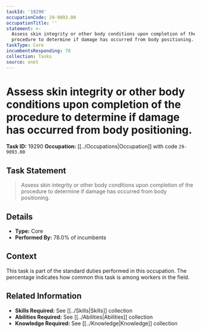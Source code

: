 ```yaml
---
taskId: '19290'
occupationCode: 29-9093.00
occupationTitle: ''
statement: >-
  Assess skin integrity or other body conditions upon completion of the
  procedure to determine if damage has occurred from body positioning.
taskType: Core
incumbentsResponding: 78
collection: Tasks
source: onet
---
```

# Assess skin integrity or other body conditions upon completion of the procedure to determine if damage has occurred from body positioning.

**Task ID:** 19290
**Occupation:** [[../Occupations|Occupation]] with code `29-9093.00`

## Task Statement

> Assess skin integrity or other body conditions upon completion of the procedure to determine if damage has occurred from body positioning.

## Details

- **Type:** Core
- **Performed By:** 78.0% of incumbents

## Context

This task is part of the standard duties performed in this occupation. The percentage indicates how common this task is among workers in the field.

## Related Information

- **Skills Required:** See [[../Skills|Skills]] collection
- **Abilities Required:** See [[../Abilities|Abilities]] collection
- **Knowledge Required:** See [[../Knowledge|Knowledge]] collection
